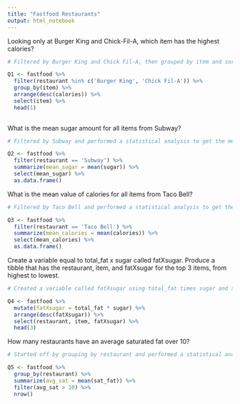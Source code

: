 ---
title: "Fastfood Restaurants"
output: html_notebook
---

Looking only at Burger King and Chick-Fil-A, which item has the highest calories?

```{r}
# Filtered by Burger King and Chick Fil-A, then grouped by item and sorted from highest to lowest amount of calories in each item, and selected the highest caloric food item.

Q1 <- fastfood %>% 
  filter(restaurant %in% c('Burger King', 'Chick Fil-A')) %>%  
  group_by(item) %>% 
  arrange(desc(calories)) %>% 
  select(item) %>% 
  head(1)
  
```

What is the mean sugar amount for all items from Subway?
```{r}
# Filtered by Subway and performed a statistical analysis to get the mean of sugar.

Q2 <- fastfood %>% 
  filter(restaurant == 'Subway') %>% 
  summarize(mean_sugar = mean(sugar)) %>% 
  select(mean_sugar) %>% 
  as.data.frame()
```


What is the mean value of calories for all items from Taco Bell?  
```{r}
# Filtered by Taco Bell and performed a statistical analysis to get the mean of calories.

Q3 <- fastfood %>% 
  filter(restaurant == 'Taco Bell') %>% 
  summarize(mean_calories = mean(calories)) %>% 
  select(mean_calories) %>% 
  as.data.frame()
```


Create a variable equal to total_fat x sugar called fatXsugar.  Produce a tibble that has the restaurant, item, and fatXsugar for the top 3 items, from highest to lowest.
```{r}
# Created a variable called fatXsugar using total_fat times sugar and sorted it from highest to lowest and viewed the top 3 items that have the highest fat*sugar.

Q4 <- fastfood %>% 
  mutate(fatXsugar = total_fat * sugar) %>% 
  arrange(desc(fatXsugar)) %>% 
  select(restaurant, item, fatXsugar) %>% 
  head(3)
```


How many restaurants have an average saturated fat over 10?
```{r}
# Started off by grouping by restaurant and performed a statistical analysis to get the mean of saturated fat and filter by average fat > 10. Used nrow() to see the number of restaurants that have an average saturated fat of over 10.

Q5 <- fastfood %>% 
  group_by(restaurant) %>% 
  summarize(avg_sat = mean(sat_fat)) %>% 
  filter(avg_sat > 10) %>% 
  nrow()
```


